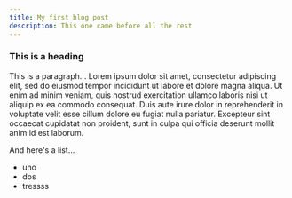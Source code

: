 ```yaml
---
title: My first blog post
description: This one came before all the rest
---
```



### This is a heading

This is a paragraph... Lorem ipsum dolor sit amet, consectetur adipiscing elit, sed do eiusmod tempor incididunt ut labore et dolore magna aliqua. Ut enim ad minim veniam, quis nostrud exercitation ullamco laboris nisi ut aliquip ex ea commodo consequat. Duis aute irure dolor in reprehenderit in voluptate velit esse cillum dolore eu fugiat nulla pariatur. Excepteur sint occaecat cupidatat non proident, sunt in culpa qui officia deserunt mollit anim id est laborum.

And here's a list...

- uno
- dos
- tressss

<Custom />
